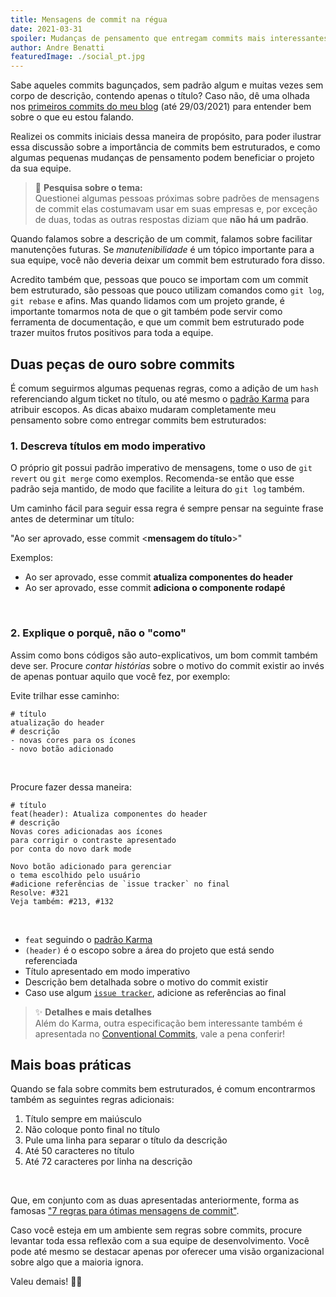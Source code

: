 ```yaml
---
title: Mensagens de commit na régua
date: 2021-03-31
spoiler: Mudanças de pensamento que entregam commits mais interessantes
author: Andre Benatti
featuredImage: ./social_pt.jpg
---
```


Sabe aqueles commits bagunçados, sem padrão algum e muitas vezes sem corpo de descrição, contendo apenas o título? Caso não, dê uma olhada nos [primeiros commits do meu blog](https://github.com/dotpegaso/personal-blog/commits/master) (até 29/03/2021) para entender bem sobre o que eu estou falando.

Realizei os commits iniciais dessa maneira de propósito, para poder ilustrar essa discussão sobre a importância de commits bem estruturados, e como algumas pequenas mudanças de pensamento podem beneficiar o projeto da sua equipe.

> 🔬 **Pesquisa sobre o tema:**  
> Questionei algumas pessoas próximas sobre padrões de mensagens
> de commit elas costumavam usar em suas empresas e, por exceção de duas,
> todas as outras respostas diziam que __não há um padrão__.

Quando falamos sobre a descrição de um commit, falamos sobre facilitar manutenções futuras. Se *manutenibilidade* é um tópico importante para a sua equipe, você não deveria deixar um commit bem estruturado fora disso.

Acredito também que, pessoas que pouco se importam com um commit bem estruturado, são pessoas que pouco utilizam comandos como `git log`, `git rebase` e afins. Mas quando lidamos com um projeto grande, é importante tomarmos nota de que o git também pode servir como ferramenta de documentação, e que um commit bem estruturado pode trazer muitos frutos positivos para toda a equipe.

## __Duas peças de ouro sobre commits__

É comum seguirmos algumas pequenas regras, como a adição de um `hash` referenciando algum ticket no título, ou até mesmo o [padrão Karma](https://karma-runner.github.io/0.10/dev/git-commit-msg.html) para atribuir escopos. As dicas abaixo mudaram completamente meu pensamento sobre como entregar commits bem estruturados:  

### __1. Descreva títulos em modo imperativo__
O próprio git possui padrão imperativo de mensagens, tome o uso de `git revert` ou `git merge` como exemplos. Recomenda-se então que esse padrão seja mantido, de modo que facilite a leitura do `git log` também.  

Um caminho fácil para seguir essa regra é sempre pensar na seguinte frase antes de determinar um título:  

"Ao ser aprovado, esse commit <__mensagem do título__>"

Exemplos:
  - Ao ser aprovado, esse commit __atualiza componentes do header__
  - Ao ser aprovado, esse commit __adiciona o componente rodapé__   

<br />  

  
### __2. Explique o porquê, não o "como"__

Assim como bons códigos são auto-explicativos, um bom commit também deve ser. Procure *contar histórias* sobre o motivo do commit existir ao invés de apenas pontuar aquilo que você fez, por exemplo:

Evite trilhar esse caminho:

```git
# título
atualização do header  
# descrição
- novas cores para os ícones  
- novo botão adicionado  
```  
<br />  

Procure fazer dessa maneira:
```git
# título
feat(header): Atualiza componentes do header  
# descrição
Novas cores adicionadas aos ícones
para corrigir o contraste apresentado
por conta do novo dark mode

Novo botão adicionado para gerenciar
o tema escolhido pelo usuário
#adicione referências de `issue tracker` no final
Resolve: #321
Veja também: #213, #132
```
<br />


- `feat` seguindo o [padrão Karma](https://karma-runner.github.io/0.10/dev/git-commit-msg.html)
- `(header)` é o escopo sobre a área do projeto que está sendo referenciada
- Título apresentado em modo imperativo
- Descrição bem detalhada sobre o motivo do commit existir
- Caso use algum [`issue tracker`](https://help.clubhouse.io/hc/en-us/articles/207540323-Using-Branches-and-Pull-Requests-with-the-Clubhouse-VCS-Integrations), adicione as referências ao final  

> ✨ __Detalhes e mais detalhes__  
> Além do Karma, outra especificação bem interessante também
> é apresentada no [Conventional Commits](https://www.conventionalcommits.org), vale a pena conferir! 

## __Mais boas práticas__

Quando se fala sobre commits bem estruturados, é comum encontrarmos também as seguintes regras adicionais:

1. Título sempre em maiúsculo
2. Não coloque ponto final no título
3. Pule uma linha para separar o título da descrição
4. Até 50 caracteres no título
5. Até 72 caracteres por linha na descrição

<br />

Que, em conjunto com as duas apresentadas anteriormente, forma as famosas ["7 regras para ótimas mensagens de commit"](https://bit.ly/3u4uGTe).

Caso você esteja em um ambiente sem regras sobre commits, procure levantar toda essa reflexão com a sua equipe de desenvolvimento. Você pode até mesmo se destacar apenas por oferecer uma visão organizacional sobre algo que a maioria ignora.

Valeu demais! 👋🏾